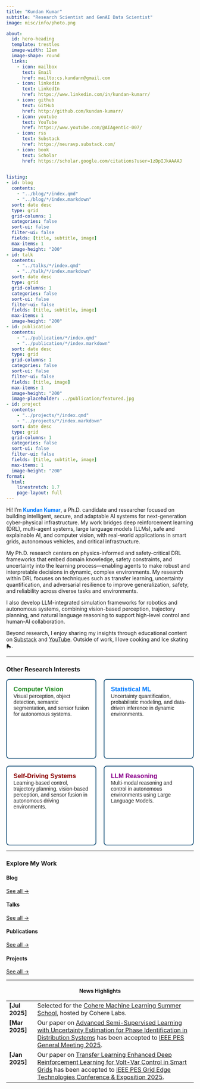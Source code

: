 ```yaml
---
title: "Kundan Kumar"
subtitle: "Research Scientist and GenAI Data Scientist"
image: misc/info/photo.png

about:
  id: hero-heading
  template: trestles
  image-width: 12em
  image-shape: round
  links:
    - icon: mailbox
      text: Email
      href: mailto:cs.kundann@gmail.com
    - icon: linkedin
      text: LinkedIn
      href: https://www.linkedin.com/in/kundan-kumarr/
    - icon: github
      text: GitHub
      href: http://github.com/kundan-kumarr/
    - icon: youtube
      text: YouTube
      href: https://www.youtube.com/@AIAgentic-007/
    - icon: rss
      text: Substack
      href: https://neuravp.substack.com/
    - icon: book
      text: Scholar
      href: https://scholar.google.com/citations?user=1zDpIJkAAAAJ
      

listing: 
- id: blog
  contents: 
    - "../blog/*/index.qmd"
    - "../blog/*/index.markdown"
  sort: date desc
  type: grid
  grid-columns: 1
  categories: false
  sort-ui: false
  filter-ui: false
  fields: [title, subtitle, image]
  max-items: 1
  image-height: "200"
- id: talk
  contents: 
    - "../talks/*/index.qmd"
    - "../talk/*/index.markdown"
  sort: date desc
  type: grid
  grid-columns: 1
  categories: false
  sort-ui: false
  filter-ui: false
  fields: [title, subtitle, image]
  max-items: 1
  image-height: "200"
- id: publication
  contents: 
    - "../publication/*/index.qmd"
    - "../publication/*/index.markdown"
  sort: date desc
  type: grid
  grid-columns: 1
  categories: false
  sort-ui: false
  filter-ui: false
  fields: [title, image]
  max-items: 1
  image-height: "200"
  image-placeholder: ../publication/featured.jpg
- id: project
  contents: 
    - "../projects/*/index.qmd"
    - "../projects/*/index.markdown"
  sort: date desc
  type: grid
  grid-columns: 1
  categories: false
  sort-ui: false
  filter-ui: false
  fields: [title, subtitle, image]
  max-items: 1
  image-height: "200"
format: 
  html:
    linestretch: 1.7
    page-layout: full
---
```


::: {#hero-heading}

Hi! I'm <strong style="color:#007bff;">Kundan Kumar</strong>, a Ph.D. candidate and researcher focused on building intelligent, secure, and adaptable AI systems for next-generation cyber-physical infrastructure. My work bridges deep reinforcement learning (DRL), multi-agent systems, large language models (LLMs), safe and explainable AI, and computer vision, with real-world applications in smart grids, autonomous vehicles, and critical infrastructure.

My Ph.D. research centers on physics-informed and safety-critical DRL frameworks that embed domain knowledge, safety constraints, and uncertainty into the learning process—enabling agents to make robust and interpretable decisions in dynamic, complex environments. My research within DRL focuses on techniques such as transfer learning, uncertainty quantification, and adversarial resilience to improve generalization, safety, and reliability across diverse tasks and environments.

I also develop LLM-integrated simulation frameworks for robotics and autonomous systems, combining vision-based perception, trajectory planning, and natural language reasoning to support high-level control and human-AI collaboration.

Beyond research, I enjoy sharing my insights through educational content on [Substack](https://neuravp.substack.com/) and [YouTube](https://www.youtube.com/@AIAgentic-007/). Outside of work, I love cooking and Ice skating 🛼.



:::

---

### Other Research Interests

```{=html}
<style>
  .proj-grid {
    display: grid;
    grid-template-columns: repeat(auto-fill, minmax(240px, 1fr));
    gap: 1.2rem;
    margin-top: 1rem;
  }
  .proj-card {
    display: flex;
    flex-direction: column;
    border: 2px solid #1e567d;
    border-radius: 8px;
    background: #fff;
    overflow: hidden;
    transition: transform .15s ease;
    text-decoration: none;
    color: inherit;
    min-height: 210px;
  }
  .proj-card:hover {
    transform: translateY(-4px);
  }
  .proj-body {
    display: block;
    padding: 1rem 1.1rem 1.3rem 1.1rem;
    font-family: 'Nunito', sans-serif;
  }
  .proj-cv strong {
    color: #228B22; /* Green for Computer Vision */
    font-size: 1.05rem;
  }
  .proj-stat strong {
    color: #007BFF; /* Blue for Statistical ML */
    font-size: 1.05rem;
  }
  .proj-drive strong {
    color: #8B0000; /* Dark Red for Self-Driving */
    font-size: 1.05rem;
  }
  .proj-llm strong {
    color: #8B008B; /* Dark Magenta for LLM Reasoning */
    font-size: 1.05rem;
  }
</style>

<div class="proj-grid">

  <a class="proj-card" href="https://kundan-kumarr.github.io/data-science/intro.html">
    <span class="proj-body proj-cv">
      <strong>Computer Vision</strong><br>
      Visual perception, object detection, semantic segmentation, and sensor fusion for autonomous systems.
    </span>
  </a>

  <a class="proj-card" href="https://kundan-kumarr.github.io/statistics-analysis/">
    <span class="proj-body proj-stat">
      <strong>Statistical ML</strong><br>
      Uncertainty quantification, probabilistic modeling, and data-driven inference in dynamic environments.
    </span>
  </a>

  <div class="proj-card">
    <span class="proj-body proj-drive">
      <strong>Self-Driving Systems</strong><br>
      Learning-based control, trajectory planning, vision-based perception, and sensor fusion in autonomous driving environments.
    </span>
  </div>

  <div class="proj-card">
    <span class="proj-body proj-llm">
      <strong>LLM Reasoning</strong><br>
      Multi-modal reasoning and control in autonomous environments using Large Language Models.
    </span>
  </div>

</div>
```

---

### Explore My Work

:::: {.grid}

::: {.g-col-3}
#### Blog
::: {#blog}
:::
[See all &rarr;](/blog/){.about-links .subtitle}
:::

::: {.g-col-3}
#### Talks
::: {#talk}
:::
[See all &rarr;](/talks/){.about-links .subtitle}
:::

::: {.g-col-3}
#### Publications
::: {#publication}
:::
[See all &rarr;](/publication/){.about-links .subtitle}
:::

::: {.g-col-3}
#### Projects
::: {#project}
:::
[See all &rarr;](/project/){.about-links .subtitle}
:::

::::

---

<h4 align="center">News Highlights</h4>

<table class="news-table">
  <col width="15%">
  <col width="85%">

<tr>
  <td valign="top"><strong>[Jul 2025]</strong></td>
  <td>Selected for the <a href="https://sites.google.com/cohere.com/coherelabs-community/community-programs/summer-school">Cohere Machine Learning Summer School</a>, hosted by Cohere Labs.</td>
</tr>

  
  <tr>
    <td valign="top"><strong>[Mar 2025]</strong></td>
    <td>Our paper on <a href="">Advanced Semi-Supervised Learning with Uncertainty Estimation for Phase Identification in Distribution Systems</a> has been accepted to <a href="https://pes-gm.org/">IEEE PES General Meeting 2025</a>.</td>
  </tr>
  
  <tr>
    <td valign="top"><strong>[Jan 2025]</strong></td>
    <td>Our paper on <a href="https://ieeexplore.ieee.org/document/10887439">Transfer Learning Enhanced Deep Reinforcement Learning for Volt-Var Control in Smart Grids</a> has been accepted to <a href="https://pes-gridedge.org/">IEEE PES Grid Edge Technologies Conference & Exposition 2025</a>.</td>
  </tr>

</table>
